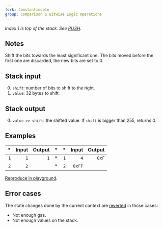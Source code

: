```yaml
---
fork: Constantinople
group: Comparison & Bitwise Logic Operations
---
```


*Index 1 is top of the stack. See [PUSH](/#60).*

## Notes

Shift the bits towards the least significant one. The bits moved before the first one are discarded, the new bits are set to 0.

## Stack input

0. `shift`: number of bits to shift to the right.
1. `value`: 32 bytes to shift.

## Stack output

0. `value >> shift`: the shifted value. If `shift` is bigger than 255, returns 0.

## Examples

| * | Input | Output | * | * | Input | Output |
|--:|------:|-------:|--:|--:|------:|-------:|
| `1` | `1` | `1` | * | `1` | `4` | `0xF` |
| `2` | `2` | | * | `2` | `0xFF` | |

[Reproduce in playground](/playground?unit=Wei&codeType=Mnemonic&code='z1~2~1wyyz2~0xFF~4w'~yPUSH1%20z%2F%2F%20Example%20y%5CnwySHR%01wyz~_).

## Error cases

The state changes done by the current context are [reverted](#FD) in those cases:
- Not enough gas.
- Not enough values on the stack.
